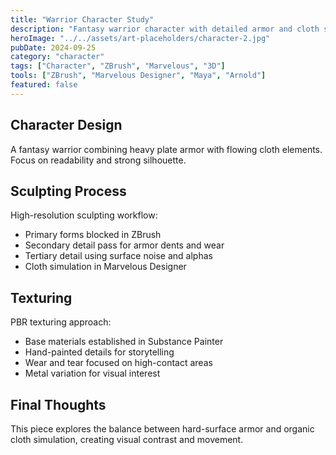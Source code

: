 ```yaml
---
title: "Warrior Character Study"
description: "Fantasy warrior character with detailed armor and cloth simulation"
heroImage: "../../assets/art-placeholders/character-2.jpg"
pubDate: 2024-09-25
category: "character"
tags: ["Character", "ZBrush", "Marvelous", "3D"]
tools: ["ZBrush", "Marvelous Designer", "Maya", "Arnold"]
featured: false
---
```


## Character Design

A fantasy warrior combining heavy plate armor with flowing cloth elements. Focus on readability and strong silhouette.

## Sculpting Process

High-resolution sculpting workflow:
- Primary forms blocked in ZBrush
- Secondary detail pass for armor dents and wear
- Tertiary detail using surface noise and alphas
- Cloth simulation in Marvelous Designer

## Texturing

PBR texturing approach:
- Base materials established in Substance Painter
- Hand-painted details for storytelling
- Wear and tear focused on high-contact areas
- Metal variation for visual interest

## Final Thoughts

This piece explores the balance between hard-surface armor and organic cloth simulation, creating visual contrast and movement.
